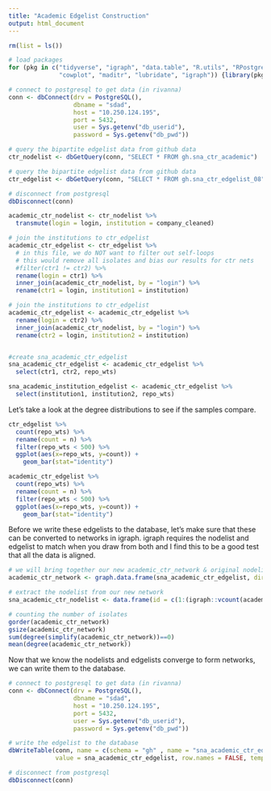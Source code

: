```yaml
---
title: "Academic Edgelist Construction"
output: html_document
---
```


```r
rm(list = ls())

# load packages 
for (pkg in c("tidyverse", "igraph", "data.table", "R.utils", "RPostgreSQL", "countrycode",
              "cowplot", "maditr", "lubridate", "igraph")) {library(pkg, character.only = TRUE)}
```
```r
# connect to postgresql to get data (in rivanna)
conn <- dbConnect(drv = PostgreSQL(), 
                  dbname = "sdad", 
                  host = "10.250.124.195", 
                  port = 5432, 
                  user = Sys.getenv("db_userid"), 
                  password = Sys.getenv("db_pwd"))

# query the bipartite edgelist data from github data  
ctr_nodelist <- dbGetQuery(conn, "SELECT * FROM gh.sna_ctr_academic")

# query the bipartite edgelist data from github data  
ctr_edgelist <- dbGetQuery(conn, "SELECT * FROM gh.sna_ctr_edgelist_08")
```
```r
# disconnect from postgresql
dbDisconnect(conn)

```

```r
academic_ctr_nodelist <- ctr_nodelist %>%
  transmute(login = login, institution = company_cleaned)

# join the institutions to ctr_edgelist
academic_ctr_edgelist <- ctr_edgelist %>% 
  # in this file, we do NOT want to filter out self-loops 
  # this would remove all isolates and bias our results for ctr nets 
  #filter(ctr1 != ctr2) %>% 
  rename(login = ctr1) %>% 
  inner_join(academic_ctr_nodelist, by = "login") %>% 
  rename(ctr1 = login, institution1 = institution)

# join the institutions to ctr_edgelist
academic_ctr_edgelist <- academic_ctr_edgelist %>% 
  rename(login = ctr2) %>% 
  inner_join(academic_ctr_nodelist, by = "login") %>% 
  rename(ctr2 = login, institution2 = institution)


#create sna_academic_ctr_edgelist
sna_academic_ctr_edgelist <- academic_ctr_edgelist %>% 
  select(ctr1, ctr2, repo_wts)

sna_academic_institution_edgelist <- academic_ctr_edgelist %>%
  select(institution1, institution2, repo_wts)

```

Let's take a look at the degree distributions to see if the samples compare. 

```r
ctr_edgelist %>% 
  count(repo_wts) %>% 
  rename(count = n) %>% 
  filter(repo_wts < 500) %>% 
  ggplot(aes(x=repo_wts, y=count)) +
    geom_bar(stat="identity")

academic_ctr_edgelist %>% 
  count(repo_wts) %>% 
  rename(count = n) %>% 
  filter(repo_wts < 500) %>% 
  ggplot(aes(x=repo_wts, y=count)) +
    geom_bar(stat="identity")

```

Before we write these edgelists to the database, let's make sure that these can be converted to networks in igraph. igraph requires the nodelist and edgelist to match when you draw from both and I find this to be a good test that all the data is aligned. 

```r
# we will bring together our new academic_ctr_network & original nodelist (without the institutions split into new rows)
academic_ctr_network <- graph.data.frame(sna_academic_ctr_edgelist, directed = FALSE)

# extract the nodelist from our new network  
sna_academic_ctr_nodelist <- data.frame(id = c(1:(igraph::vcount(academic_ctr_network))), login = igraph::V(academic_ctr_network)$name)

# counting the number of isolates 
gorder(academic_ctr_network) 
gsize(academic_ctr_network)
sum(degree(simplify(academic_ctr_network))==0)
mean(degree(academic_ctr_network))
```

Now that we know the nodelists and edgelists converge to form networks, we can write them to the database.

```r

# connect to postgresql to get data (in rivanna)
conn <- dbConnect(drv = PostgreSQL(), 
                  dbname = "sdad", 
                  host = "10.250.124.195", 
                  port = 5432, 
                  user = Sys.getenv("db_userid"), 
                  password = Sys.getenv("db_pwd"))

# write the edgelist to the database
dbWriteTable(conn, name = c(schema = "gh" , name = "sna_academic_ctr_edgelist_0819"), 
             value = sna_academic_ctr_edgelist, row.names = FALSE, temporary = TRUE)

# disconnect from postgresql
dbDisconnect(conn)

```








